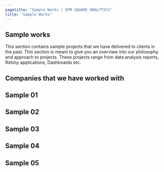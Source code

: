 ```yaml
---
pagetitle: "Sample Works | EPM SQUARE ANALYTICS"
title: "Sample Works"
---
```


## Sample works

This section contains sample projects that we have delivered to clients in the past. This section is meant to give you an overview into our philosophy and approach to projects. These projects range from data analysis reports, Rshiny applications, Dashboards etc.

## Companies that we have worked with

## Sample 01

## Sample 02

## Sample 03

## Sample 04

## Sample 05
